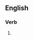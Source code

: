 {{also|de-escalating}}

==English==

===Verb===
{{head|en|verb form}}

# {{present participle of|en|deescalate|nocat=1}}